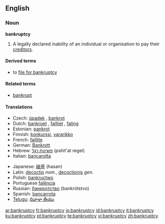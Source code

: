 {{wikipedia}}
==English==

===Noun===
'''bankruptcy'''

# A legally declared inability of an individual or organisation to pay their [[creditor]]s.

====Derived terms====
*to [[file for bankruptcy]]

====Related terms====
*[[bankrupt]]

====Translations====
{{trans-top|inability to pay creditors}}
* Czech: [[úpadek]] {{m}}, [[bankrot]] {{m}}
* Dutch: [[bankroet]] {{n}}, [[failliet]] {{n}}, [[faling]] {{f}}
* Estonian: [[pankrot]]
* Finnish: [[konkurssi]], [[vararikko]]
* French: [[faillite]] {{f}}
* German: [[Bankrott]] {{m}}
* Hebrew: [[פשיטת רגל]] (pshit'at regel) {{f}}
* Italian: [[bancarotta]]
{{trans-mid}}
* Japanese: [[破産]] (hasan)
* Latin: [[decoctio]] ''nom.'', [[decoctionis]] ''gen.''
* Polish: [[bankructwo]] {{n}}
* Portuguese [[falência]] {{f}}
* Russian: [[банкротство]] (bankrótstvo) {{n}}
* Spanish: [[bancarrota]] {{f}}
* [[Telugu]]: [[దివాళా తీయు]]
{{trans-bottom}}

[[ar:bankruptcy]]
[[fr:bankruptcy]]
[[io:bankruptcy]]
[[id:bankruptcy]]
[[it:bankruptcy]]
[[ku:bankruptcy]]
[[pt:bankruptcy]]
[[te:bankruptcy]]
[[vi:bankruptcy]]
[[zh:bankruptcy]]